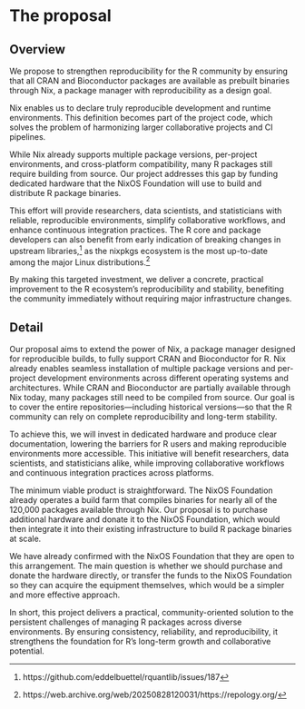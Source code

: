 # The proposal
<!--
This is where the proposal should be outlined.
-->

## Overview
<!--
At a high-level address what your proposal is and how it will address the
problem identified. Highlight any benefits to the R Community that follow from
solving the problem. This should be your most compelling section.
-->

We propose to strengthen reproducibility for the R community by ensuring that all CRAN and Bioconductor
packages are available as prebuilt binaries through Nix, a package manager with reproducibility as a design
goal.

Nix enables us to declare truly reproducible development and runtime
environments. This definition becomes part of the project code,
which solves the problem of harmonizing larger collaborative projects and CI
pipelines.

While Nix already supports multiple package versions, per-project environments, and cross-platform compatibility,
many R packages still require building from source. Our project addresses this gap by funding
dedicated hardware that the NixOS Foundation will use to build and distribute R package binaries.

This effort will provide researchers, data scientists, and statisticians with reliable, reproducible environments,
simplify collaborative workflows, and enhance continuous integration practices.
The R core and package developers can also benefit from early indication of breaking
changes in upstream libraries,[^quantlib] as the nixpkgs ecosystem is the most up-to-date
among the major Linux distributions.[^repology]

By making this targeted investment, we deliver a concrete, practical improvement to the R ecosystem’s
reproducibility and stability, benefiting the community immediately without requiring major infrastructure changes.

[^quantlib]: https://github.com/eddelbuettel/rquantlib/issues/187

[^repology]: https://web.archive.org/web/20250828120031/https://repology.org/

## Detail
<!--
Go into more detail about the specifics of the project and it delivers against the problem.


Depending on project type the detail section should include:

 - [ ] Minimum Viable Product
 - [ ] Architecture
 - [ ] Assumptions
-->

Our proposal aims to extend the power of Nix, a package manager designed for reproducible builds,
to fully support CRAN and Bioconductor for R. Nix already enables seamless installation of multiple
package versions and per-project development environments across different operating systems and architectures.
While CRAN and Bioconductor are partially available through Nix today, many packages still need to be compiled from source.
Our goal is to cover the entire repositories—including historical versions—so that the R community can rely on complete reproducibility and long-term stability.

To achieve this, we will invest in dedicated hardware and produce clear documentation,
lowering the barriers for R users and making reproducible environments more accessible.
This initiative will benefit researchers, data scientists, and statisticians alike,
while improving collaborative workflows and continuous integration practices across platforms.

The minimum viable product is straightforward. The NixOS Foundation already operates a build farm that
compiles binaries for nearly all of the 120,000 packages available through Nix. Our proposal is to purchase
additional hardware and donate it to the NixOS Foundation, which would then integrate it into their
existing infrastructure to build R package binaries at scale.

We have already confirmed with the NixOS Foundation that they are open to this arrangement.
The main question is whether we should purchase and donate the hardware directly,
or transfer the funds to the NixOS Foundation so they can acquire the equipment themselves, which would
be a simpler and more effective approach.

In short, this project delivers a practical, community-oriented solution to the persistent
challenges of managing R packages across diverse environments.
By ensuring consistency, reliability, and reproducibility,
it strengthens the foundation for R’s long-term growth and collaborative potential.

